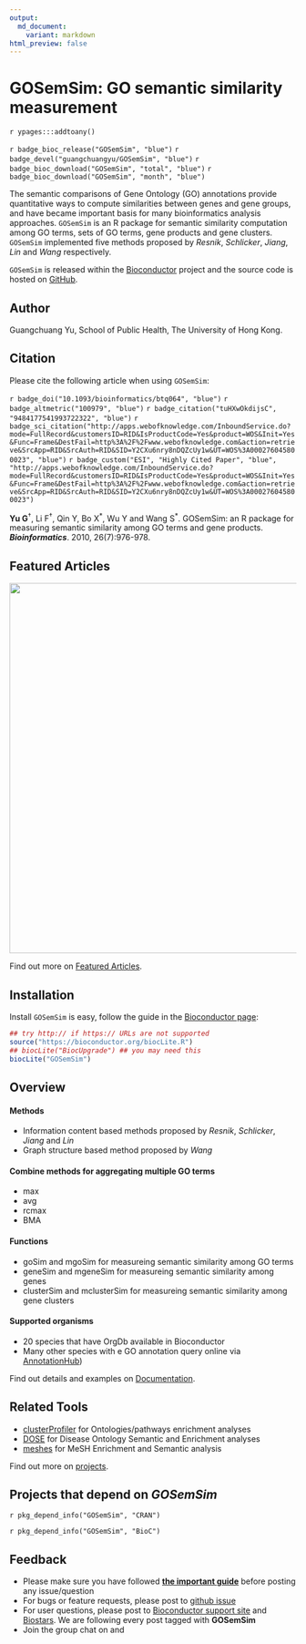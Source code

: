 ```yaml
---
output:
  md_document:
    variant: markdown
html_preview: false
---
```


# GOSemSim: GO semantic similarity measurement


`r ypages:::addtoany()`

<link rel="stylesheet" href="https://guangchuangyu.github.io/css/font-awesome.min.css">
<link rel="stylesheet" href="https://guangchuangyu.github.io/css/academicons.min.css">


`r badge_bioc_release("GOSemSim", "blue")`
`r badge_devel("guangchuangyu/GOSemSim", "blue")`
`r badge_bioc_download("GOSemSim", "total", "blue")`
`r badge_bioc_download("GOSemSim", "month", "blue")`

The semantic comparisons of Gene Ontology (GO) annotations provide quantitative ways to compute similarities between genes and gene groups, and have became important basis for many bioinformatics analysis approaches. `GOSemSim` is an R package for semantic similarity computation among GO terms, sets of GO terms, gene products and gene clusters. `GOSemSim` implemented five methods proposed by _Resnik_, _Schlicker_, _Jiang_, _Lin_ and _Wang_ respectively.


`GOSemSim` is released within the [Bioconductor](https://bioconductor.org/packages/GOSemSim) project and the source code is hosted on <a href="https://github.com/GuangchuangYu/GOSemSim"><i class="fa fa-github fa-lg"></i> GitHub</a>.

## <i class="fa fa-user"></i> Author

Guangchuang Yu, School of Public Health, The University of Hong Kong.

<a href="https://twitter.com/guangchuangyu"><i class="fa fa-twitter fa-3x"></i></a>
<a href="https://guangchuangyu.github.io/blog_images/biobabble.jpg"><i class="fa fa-wechat fa-3x"></i></a>
<a href="https://www.ncbi.nlm.nih.gov/pubmed/?term=Guangchuang+Yu[Author+-+Full]"><i class="ai ai-pubmed ai-3x"></i></a>
<a href="https://scholar.google.com.hk/citations?user=DO5oG40AAAAJ&hl=en"><i class="ai ai-google-scholar ai-3x"></i></a>
<a href="https://orcid.org/0000-0002-6485-8781"><i class="ai ai-orcid ai-3x"></i></a>
<a href="https://impactstory.org/u/0000-0002-6485-8781"><i class="ai ai-impactstory ai-3x"></i></a>


## <i class="fa fa-book"></i> Citation

Please cite the following article when using `GOSemSim`:

`r badge_doi("10.1093/bioinformatics/btq064", "blue")`
`r badge_altmetric("100979", "blue")`
`r badge_citation("tuHXwOkdijsC", "9484177541993722322", "blue")`
`r badge_sci_citation("http://apps.webofknowledge.com/InboundService.do?mode=FullRecord&customersID=RID&IsProductCode=Yes&product=WOS&Init=Yes&Func=Frame&DestFail=http%3A%2F%2Fwww.webofknowledge.com&action=retrieve&SrcApp=RID&SrcAuth=RID&SID=Y2CXu6nry8nDQZcUy1w&UT=WOS%3A000276045800023", "blue")`
`r badge_custom("ESI", "Highly Cited Paper", "blue", "http://apps.webofknowledge.com/InboundService.do?mode=FullRecord&customersID=RID&IsProductCode=Yes&product=WOS&Init=Yes&Func=Frame&DestFail=http%3A%2F%2Fwww.webofknowledge.com&action=retrieve&SrcApp=RID&SrcAuth=RID&SID=Y2CXu6nry8nDQZcUy1w&UT=WOS%3A000276045800023")`


__Yu G__<sup>†</sup>, Li F<sup>†</sup>, Qin Y, Bo X<sup>\*</sup>, Wu Y and Wang S<sup>\*</sup>.
GOSemSim: an R package for measuring semantic similarity among GO terms and gene products.
__*Bioinformatics*__. 2010, 26(7):976-978.


## <i class="fa fa-pencil"></i> Featured Articles

<img src="https://guangchuangyu.github.io/featured_img/GOSemSim/2014PNAS.png" width="650">

<i class="fa fa-hand-o-right"></i> Find out more on <i class="fa fa-pencil"></i> [Featured Articles](https://guangchuangyu.github.io/GOSemSim/featuredArticles/).

## <i class="fa fa-download"></i> Installation

Install `GOSemSim` is easy, follow the guide in the [Bioconductor page](https://bioconductor.org/packages/GOSemSim/):

```r
## try http:// if https:// URLs are not supported
source("https://bioconductor.org/biocLite.R")
## biocLite("BiocUpgrade") ## you may need this
biocLite("GOSemSim")
```

## <i class="fa fa-cogs"></i> Overview

#### <i class="fa fa-angle-double-right"></i> Methods

+ Information content based methods proposed by _Resnik_, _Schlicker_, _Jiang_ and _Lin_
+ Graph structure based method proposed by _Wang_

#### <i class="fa fa-angle-double-right"></i> Combine methods for aggregating multiple GO terms

+ max
+ avg
+ rcmax
+ BMA

#### <i class="fa fa-angle-double-right"></i> Functions

+ goSim and mgoSim for measureing semantic similarity among GO terms
+ geneSim and mgeneSim for measureing semantic similarity among genes
+ clusterSim and mclusterSim for measureing semantic similarity among gene clusters

#### <i class="fa fa-angle-double-right"></i> Supported organisms

+ 20 species that have OrgDb available in Bioconductor
+ Many other species with e GO annotation query online via [AnnotationHub](https://bioconductor.org/packages/AnnotationHub/))

<i class="fa fa-hand-o-right"></i> Find out details and examples on <i class="fa fa-book"></i> [Documentation](https://guangchuangyu.github.io/GOSemSim/documentation/).

## <i class="fa fa-wrench"></i> Related Tools

<ul class="fa-ul">
	<li><i class="fa-li fa fa-angle-double-right"></i><a href="https://guangchuangyu.github.io/clusterProfiler">clusterProfiler</a> for Ontologies/pathways enrichment analyses</li>
	<li><i class="fa-li fa fa-angle-double-right"></i><a href="https://guangchuangyu.github.io/DOSE">DOSE</a> for Disease Ontology Semantic and Enrichment analyses</li>
	<li><i class="fa-li fa fa-angle-double-right"></i><a href="https://guangchuangyu.github.io/meshes">meshes</a> for MeSH Enrichment and Semantic analysis</li>
</ul>

<i class="fa fa-hand-o-right"></i> Find out more on [projects](https://guangchuangyu.github.io/#projects).

## <i class="fa fa-code-fork"></i> Projects that depend on _GOSemSim_

`r pkg_depend_info("GOSemSim", "CRAN")`

`r pkg_depend_info("GOSemSim", "BioC")`


## <i class="fa fa-comment"></i> Feedback
<ul class="fa-ul">
	<li><i class="fa-li fa fa-hand-o-right"></i> Please make sure you have followed <a href="https://guangchuangyu.github.io/2016/07/how-to-bug-author/"><strong>the important guide</strong></a> before posting any issue/question</li>
	<li><i class="fa-li fa fa-bug"></i> For bugs or feature requests, please post to <i class="fa fa-github-alt"></i> [github issue](https://github.com/GuangchuangYu/GOSemSim/issues)</li>
	<li><i class="fa-li fa fa-question"></i>  For user questions, please post to [Bioconductor support site](https://support.bioconductor.org/) and [Biostars](https://www.biostars.org/). We are following every post tagged with **GOSemSim**</li>
	<li><i class="fa-li fa fa-commenting"></i> Join the group chat on <a href="https://twitter.com/hashtag/GOSemSim"><i class="fa fa-twitter fa-lg"></i></a> and <a href="http://huati.weibo.com/k/GOSemSim"><i class="fa fa-weibo fa-lg"></i></a></li>
</ul>
